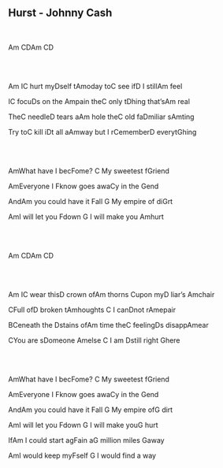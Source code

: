 ## Hurst - Johnny Cash
\
<p class='song show-chords'><span class='chord'>Am</span> <span class='chord'>C</span><span class='chord'>D</span><span class='chord'>Am</span>  <span class='chord'>C</span><span class='chord'>D</span></p>
\
\
<p class='song show-chords'><span class='chord'>Am</span>   I<span class='chord'>C</span> hurt my<span class='chord'>D</span>self t<span class='chord'>Am</span>oday   to<span class='chord'>C</span> see if<span class='chord'>D</span> I still<span class='chord'>Am</span> feel</p>
<p class='song show-chords'>I<span class='chord'>C</span> focu<span class='chord'>D</span>s on the <span class='chord'>Am</span>pain   the<span class='chord'>C</span> only t<span class='chord'>D</span>hing that's<span class='chord'>Am</span> real</p>
<p class='song show-chords'>The<span class='chord'>C</span> needle<span class='chord'>D</span> tears a<span class='chord'>Am</span> hole   the<span class='chord'>C</span> old fa<span class='chord'>D</span>miliar s<span class='chord'>Am</span>ting</p>
<p class='song show-chords'>Try to<span class='chord'>C</span> kill i<span class='chord'>D</span>t all a<span class='chord'>Am</span>way   but I r<span class='chord'>C</span>emember<span class='chord'>D</span> everyt<span class='chord'>G</span>hing</p>
\
\
<p class='song show-chords'><span class='chord'>Am</span>What have I bec<span class='chord'>F</span>ome?  <span class='chord'>C</span>   My sweetest f<span class='chord'>G</span>riend</p>
<p class='song show-chords'><span class='chord'>Am</span>Everyone I <span class='chord'>F</span>know  goes awa<span class='chord'>C</span>y in the <span class='chord'>G</span>end</p>
<p class='song show-chords'>And<span class='chord'>Am</span> you could have it <span class='chord'>F</span>all  <span class='chord'>G</span> My empire of di<span class='chord'>G</span>rt</p>
<p class='song show-chords'><span class='chord'>Am</span>I will let you <span class='chord'>F</span>down   <span class='chord'>G</span> I will make you <span class='chord'>Am</span>hurt</p>
\
\
<p class='song show-chords'><span class='chord'>Am</span>  <span class='chord'>C</span><span class='chord'>D</span><span class='chord'>Am</span>  <span class='chord'>C</span><span class='chord'>D</span></p>
\
\
<p class='song show-chords'><span class='chord'>Am</span>   I<span class='chord'>C</span> wear this<span class='chord'>D</span> crown of<span class='chord'>Am</span> thorns   <span class='chord'>C</span>upon my<span class='chord'>D</span> liar's <span class='chord'>Am</span>chair</p>
<p class='song show-chords'><span class='chord'>C</span>Full of<span class='chord'>D</span> broken t<span class='chord'>Am</span>houghts  <span class='chord'>C</span> I can<span class='chord'>D</span>not r<span class='chord'>Am</span>epair</p>
<p class='song show-chords'>B<span class='chord'>C</span>eneath the <span class='chord'>D</span>stains of<span class='chord'>Am</span> time   the<span class='chord'>C</span> feeling<span class='chord'>D</span>s disapp<span class='chord'>Am</span>ear</p>
<p class='song show-chords'><span class='chord'>C</span>You are s<span class='chord'>D</span>omeone <span class='chord'>Am</span>else  <span class='chord'>C</span> I am <span class='chord'>D</span>still right <span class='chord'>G</span>here</p>
\
\
<p class='song show-chords'><span class='chord'>Am</span>What have I bec<span class='chord'>F</span>ome?  <span class='chord'>C</span>   My sweetest f<span class='chord'>G</span>riend</p>
<p class='song show-chords'><span class='chord'>Am</span>Everyone I <span class='chord'>F</span>know  goes awa<span class='chord'>C</span>y in the <span class='chord'>G</span>end</p>
<p class='song show-chords'>And<span class='chord'>Am</span> you could have it <span class='chord'>F</span>all  <span class='chord'>G</span> My empire of<span class='chord'>G</span> dirt</p>
<p class='song show-chords'><span class='chord'>Am</span>I will let you <span class='chord'>F</span>down  <span class='chord'>G</span> I will make you<span class='chord'>G</span> hurt</p>
<p class='song show-chords'>If<span class='chord'>Am</span> I could start ag<span class='chord'>F</span>ain  a<span class='chord'>G</span> million miles <span class='chord'>G</span>away</p>
<p class='song show-chords'><span class='chord'>Am</span>I would keep my<span class='chord'>F</span>self <span class='chord'>G</span> I would find a way</p>

